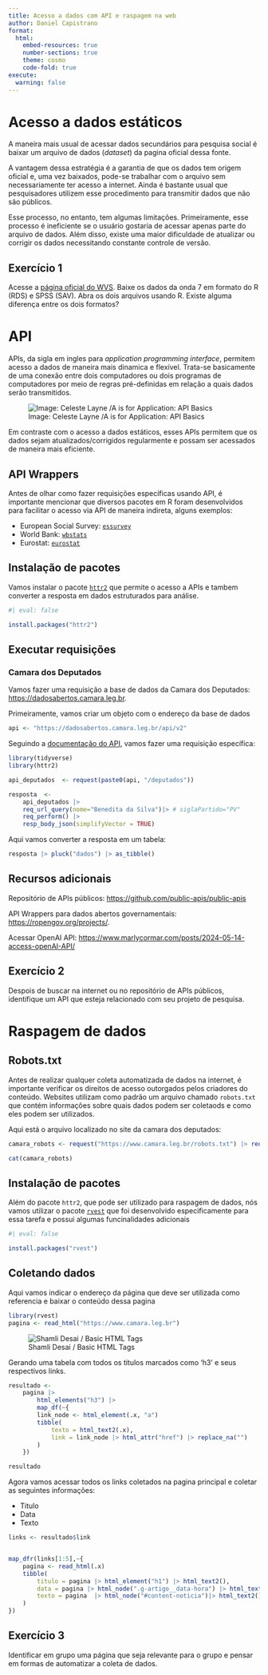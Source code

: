 ```yaml
---
title: Acesso a dados com API e raspagem na web
author: Daniel Capistrano
format:
  html:
    embed-resources: true
    number-sections: true
    theme: cosmo
    code-fold: true
execute:
  warning: false
---
```


# Acesso a dados estáticos

A maneira mais usual de acessar dados secundários para pesquisa social é baixar um arquivo de dados (*dataset*) da pagina oficial dessa fonte.  

A vantagem dessa estratégia é a garantia de que os dados tem origem oficial e, uma vez baixados, pode-se trabalhar com o arquivo sem necessariamente ter acesso a internet. Ainda é bastante usual que pesquisadores utilizem esse procedimento para transmitir dados que não são públicos. 

Esse processo, no entanto, tem algumas limitações. Primeiramente, esse processo é ineficiente se o usuário gostaria de acessar apenas parte do arquivo de dados. Além disso, existe uma maior dificuldade de atualizar ou corrigir os dados necessitando constante controle de versão. 


::: {.callout-note collapse="true"}
## Exercício 1

Acesse a [página oficial do WVS](https://www.worldvaluessurvey.org). Baixe os dados da onda 7 em formato do R (RDS) e SPSS (SAV). Abra os dois arquivos usando R. Existe alguma diferença entre os dois formatos?  

:::

# API

APIs, da sigla em ingles para *application programming interface*, permitem acesso a dados de maneira mais dinamica e flexível. Trata-se basicamente de uma conexão entre dois computadores ou dois programas de computadores por meio de regras pré-definidas em relação a quais dados serão transmitidos. 

![Image: Celeste Layne /A is for Application: API Basics](img/apianalogy.png){.lightbox}

Em contraste com o acesso a dados estáticos, esses APIs permitem que os dados sejam atualizados/corrigidos regularmente e possam ser acessados de maneira mais eficiente. 

## API Wrappers

Antes de olhar como fazer requisições específicas usando API, é importante mencionar que diversos pacotes em R foram desenvolvidos para facilitar o acesso via API de maneira indireta, alguns exemplos:

- European Social Survey: [`essurvey`](https://docs.ropensci.org/essurvey/)  
- World Bank: [`wbstats`](http://gshs-ornl.github.io/wbstats/)    
- Eurostat: [`eurostat`](https://ropengov.github.io/eurostat/articles/eurostat_tutorial.html)

## Instalação de pacotes

Vamos instalar o pacote [`httr2`](https://httr2.r-lib.org) que permite o acesso a APIs e tambem converter a resposta em dados estruturados para análise. 

```r
#| eval: false

install.packages("httr2")
```

## Executar requisições


### Camara dos Deputados 

Vamos fazer uma requisição a base de dados da Camara dos Deputados: [https://dadosabertos.camara.leg.br](https://dadosabertos.camara.leg.br).


Primeiramente, vamos criar um objeto com o endereço da base de dados

```r
api <- "https://dadosabertos.camara.leg.br/api/v2"
```

Seguindo a [documentação do API](https://dadosabertos.camara.leg.br/swagger/api.html?tab=api), vamos fazer uma requisição específica:  

```r
library(tidyverse)
library(httr2)

api_deputados  <- request(paste0(api, "/deputados"))

resposta  <- 
    api_deputados |> 
    req_url_query(nome="Benedita da Silva")|> # siglaPartido="PV"
    req_perform() |> 
    resp_body_json(simplifyVector = TRUE)


```

Aqui vamos converter a resposta em um tabela:

```r
resposta |> pluck("dados") |> as_tibble()
```


## Recursos adicionais

Repositório de APIs públicos:  [https://github.com/public-apis/public-apis](https://github.com/public-apis/public-apis)  

API Wrappers para dados abertos governamentais: [https://ropengov.org/projects/](https://ropengov.org/projects/).  

Acessar OpenAI  API: [https://www.marlycormar.com/posts/2024-05-14-access-openAI-API/](https://www.marlycormar.com/posts/2024-05-14-access-openAI-API/)  


::: {.callout-note collapse="true"}
## Exercício 2

Despois de buscar na internet ou no repositório de APIs públicos, identifique um API que esteja relacionado com seu projeto de pesquisa.   

:::

# Raspagem de dados

## Robots.txt

Antes de realizar qualquer coleta automatizada de dados na internet, é importante verificar os direitos de acesso outorgados pelos criadores do conteúdo. Websites utilizam como padrão um arquivo chamado `robots.txt` que contém informações sobre quais dados podem ser coletaods e como eles podem ser utilizados. 

Aqui está o arquivo localizado no site da camara dos deputados:

```r
camara_robots <- request("https://www.camara.leg.br/robots.txt") |> req_perform() |> resp_body_string()

cat(camara_robots)
```

## Instalação de pacotes

Além do pacote `httr2`, que pode ser utilizado para raspagem de dados, nós vamos utilizar o pacote [`rvest`](https://rvest.tidyverse.org) que foi desenvolvido especificamente para essa tarefa e possui algumas funcinalidades adicionais

```r
#| eval: false

install.packages("rvest")
```

## Coletando dados

Aqui vamos indicar o endereço da página que deve ser utilizada como referencia e baixar o conteúdo dessa pagina
```r
library(rvest)
pagina <- read_html("https://www.camara.leg.br")

```

![Shamli Desai / Basic HTML Tags](img/htmltags.jpg)

Gerando uma tabela com todos os titulos marcados como 'h3' e seus respectivos links.

```r

resultado <- 
    pagina |> 
        html_elements("h3") |> 
        map_df(~{
        link_node <- html_element(.x, "a")
        tibble(
            texto = html_text2(.x),
            link = link_node |> html_attr("href") |> replace_na("") 
        )
    })

resultado
```

Agora vamos acessar todos os links coletados na pagina principal e coletar as seguintes informações:

- Titulo  
- Data  
- Texto   

```r

links <- resultado$link


map_dfr(links[1:5],~{
    pagina <- read_html(.x)
    tibble(
        titulo = pagina |> html_element("h1") |> html_text2(),
        data = pagina |> html_node(".g-artigo__data-hora") |> html_text2(),
        texto = pagina  |> html_node("#content-noticia")|> html_text2()
    )
})


```


::: {.callout-note collapse="true"}
## Exercício 3

Identificar em grupo uma página que seja relevante para o grupo e pensar em formas de automatizar a coleta de dados. 

:::
